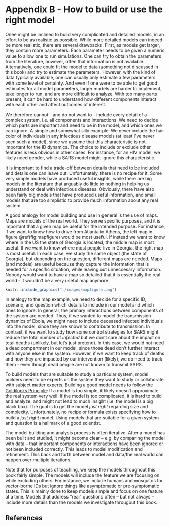 # Appendix B - How to build or use the right model {#modelcomplexity}


Onee might be inclined to build very complicated and detailed models, in an effort to be as realistic as possible. While more detailed models can indeed be more realistic, there are several drawbacks. First, as models get larger, they contain more parameters. Each parameter needs to be given a numeric value to allow one to run simulations. One can try to obtain the parameters from the literature, however, often that information is not available. Alternatively, one could fit the model to data (something not discussed in this book) and try to estimate the parameters. However, with the kind of data typically available, one can usually only estimate a few parameters with some level of certainty. And even if one were to be able to get good estimates for all model parameters, larger models are harder to implement, take longer to run, and are more difficult to analyze. With too many parts present, it can be hard to understand how different components interact with each other and affect outcomes of interest. 

We therefore cannot - and do not want to - include every detail of a complex system, i.e. all components and interactions. We need to decide which parts are important and need to be in the model, and which ones we can ignore. A simple and somewhat silly example: We never include the hair color of individuals in any infectious disease models (at least I've never seen such a model), since we assume that this characteristic is not important for the ID dynamics. The choice to include or exclude other features is less obvious in other cases. For instance, for an HIV model, we likely need gender, while a SARS model might ignore this characteristic. 

It is important to find a trade-off between details that need to be included and details one can leave out. Unfortunately, there is no recipe for it. Some very simple models have produced useful insights, while there are big models in the literature that arguably do little to nothing in helping us understand or deal with infectious diseases. Obviously, there have also been fairly big models that have produced useful information, and small models that are too simplistic to provide much information about any real system.

A good analogy for model building and use in general is the use of maps. Maps are models of the real world. They serve specific purposes, and it is important that a given map be useful for the intended purpose. For instance, if we want to know how to drive from Atlanta to Athens, the left map in figure \@ref(fig:mapfigure) would be most useful. If instead we want to know where in the US the state of Georgia is located, the middle map is most useful. If we want to know where most people live in Georgia, the right map is most useful. In each case, we study the same object (the state of Georgia), but depending on the question, different maps are needed. Maps (and models) are useful because they capture the information that is needed for a specific situation, while leaving out unneccesary information. Nobody would want to have a map so detailed that it is essentially the real world - it wouldn't be a very useful map anymore.


```{r mapfigure,  fig.cap='Three different maps of the state of Georgia.', echo=FALSE}
knitr::include_graphics("./images/mapfigure.png")
```

In analogy to the map example, we need to decide for a specific ID, scenario, and question which details to include in our model and which ones to ignore. In general, the primary interactions between components of the system are needed. Thus, if we wanted to model the transmission dynamics of Ebola, we might need to include deceased infected individuals into the model, since they are known to contribute to transmission. In contrast, if we want to study how some control strategies for SARS might reduce the total number of *infected* but we don't care about the impact on total deaths (unlikely, but let's just pretend). In this case, we would not need a dead compartment in our model, since those dead don't further interact with anyone else in the system. However, if we want to keep track of deaths and how they are impacted by our intervention (likely), we do need to track them - even though dead people are not known to transmit SARS. 

To build models that are suitable to study a particular system, model builders need to be experts on the system they want to study or collaborate with subject matter experts. Building a good model needs to follow the [Goldilocks Principle](https://en.wikipedia.org/wiki/Goldilocks_principle): If a model is too simple, it likely doesn't approximate the real system very well. If the model is too complicated, it is hard to build and analyze, and might not lead to much insight (i.e. the model is a big black box). The goal is to get the model _just right_ regarding size and complexity. Unfortunately, no recipe or formula exists specifying how to build a _just right_ model. Using models that are suitable for a given system and question is a hallmark of a good scientist.

The model building and analysis process is often iterative. After a model has been built and studied, it might become clear -- e.g. by comparing the model with data -- that important components or interactions have been ignored or not been included correctly. This leads to model modification and refinement. This back and forth between model and data/the real world can happen over multiple iterations.


Note that for purposes of teaching, we keep the models throughout this book fairly simple. The models will include the feature we are focusing on while excluding others. For instance, we include humans and mosquitos for vector-borne IDs but ignore things like asymptomatic or pre-symptomatic states. This is mainly done to keep models simple and focus on one feature at a time. Models that address "real" questions often -- but not always -- include more details than the models we investigate througout this book.


## References


